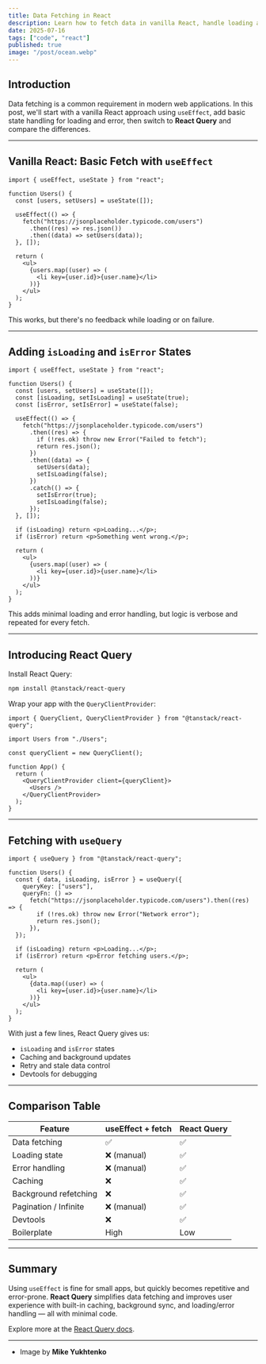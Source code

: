 ```yaml
---
title: Data Fetching in React
description: Learn how to fetch data in vanilla React, handle loading and error states, and upgrade your experience with React Query.
date: 2025-07-16
tags: ["code", "react"]
published: true
image: "/post/ocean.webp"
---
```


## Introduction

Data fetching is a common requirement in modern web applications. In this post, we'll start with a vanilla React approach using `useEffect`, add basic state handling for loading and error, then switch to **React Query** and compare the differences.

---

## Vanilla React: Basic Fetch with `useEffect`

```tsx
import { useEffect, useState } from "react";

function Users() {
  const [users, setUsers] = useState([]);

  useEffect(() => {
    fetch("https://jsonplaceholder.typicode.com/users")
      .then((res) => res.json())
      .then((data) => setUsers(data));
  }, []);

  return (
    <ul>
      {users.map((user) => (
        <li key={user.id}>{user.name}</li>
      ))}
    </ul>
  );
}
```

This works, but there's no feedback while loading or on failure.

---

## Adding `isLoading` and `isError` States

```tsx
import { useEffect, useState } from "react";

function Users() {
  const [users, setUsers] = useState([]);
  const [isLoading, setIsLoading] = useState(true);
  const [isError, setIsError] = useState(false);

  useEffect(() => {
    fetch("https://jsonplaceholder.typicode.com/users")
      .then((res) => {
        if (!res.ok) throw new Error("Failed to fetch");
        return res.json();
      })
      .then((data) => {
        setUsers(data);
        setIsLoading(false);
      })
      .catch(() => {
        setIsError(true);
        setIsLoading(false);
      });
  }, []);

  if (isLoading) return <p>Loading...</p>;
  if (isError) return <p>Something went wrong.</p>;

  return (
    <ul>
      {users.map((user) => (
        <li key={user.id}>{user.name}</li>
      ))}
    </ul>
  );
}
```

This adds minimal loading and error handling, but logic is verbose and repeated for every fetch.

---

## Introducing React Query

Install React Query:

```bash
npm install @tanstack/react-query
```

Wrap your app with the `QueryClientProvider`:

```tsx
import { QueryClient, QueryClientProvider } from "@tanstack/react-query";

import Users from "./Users";

const queryClient = new QueryClient();

function App() {
  return (
    <QueryClientProvider client={queryClient}>
      <Users />
    </QueryClientProvider>
  );
}
```

---

## Fetching with `useQuery`

```tsx
import { useQuery } from "@tanstack/react-query";

function Users() {
  const { data, isLoading, isError } = useQuery({
    queryKey: ["users"],
    queryFn: () =>
      fetch("https://jsonplaceholder.typicode.com/users").then((res) => {
        if (!res.ok) throw new Error("Network error");
        return res.json();
      }),
  });

  if (isLoading) return <p>Loading...</p>;
  if (isError) return <p>Error fetching users.</p>;

  return (
    <ul>
      {data.map((user) => (
        <li key={user.id}>{user.name}</li>
      ))}
    </ul>
  );
}
```

With just a few lines, React Query gives us:

- `isLoading` and `isError` states
- Caching and background updates
- Retry and stale data control
- Devtools for debugging

---

## Comparison Table

| Feature               | useEffect + fetch | React Query |
| --------------------- | ----------------- | ----------- |
| Data fetching         | ✅                | ✅          |
| Loading state         | ❌ (manual)       | ✅          |
| Error handling        | ❌ (manual)       | ✅          |
| Caching               | ❌                | ✅          |
| Background refetching | ❌                | ✅          |
| Pagination / Infinite | ❌ (manual)       | ✅          |
| Devtools              | ❌                | ✅          |
| Boilerplate           | High              | Low         |

---

## Summary

Using `useEffect` is fine for small apps, but quickly becomes repetitive and error-prone. **React Query** simplifies data fetching and improves user experience with built-in caching, background sync, and loading/error handling — all with minimal code.

Explore more at the [React Query docs](https://tanstack.com/query/latest).

---

- Image by **Mike Yukhtenko**
